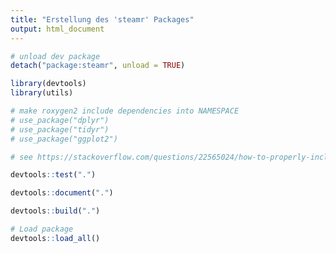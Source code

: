```yaml
---
title: "Erstellung des 'steamr' Packages"
output: html_document
---
```


```r
# unload dev package
detach("package:steamr", unload = TRUE)

```

```r
library(devtools)
library(utils)
```

```r
# make roxygen2 include dependencies into NAMESPACE
# use_package("dplyr")
# use_package("tidyr")
# use_package("ggplot2")

# see https://stackoverflow.com/questions/22565024/how-to-properly-include-dependencies-in-r-package
```

```r
devtools::test(".")
```

```r
devtools::document(".")
```

```r
devtools::build(".")
```

```r
# Load package
devtools::load_all()
```
